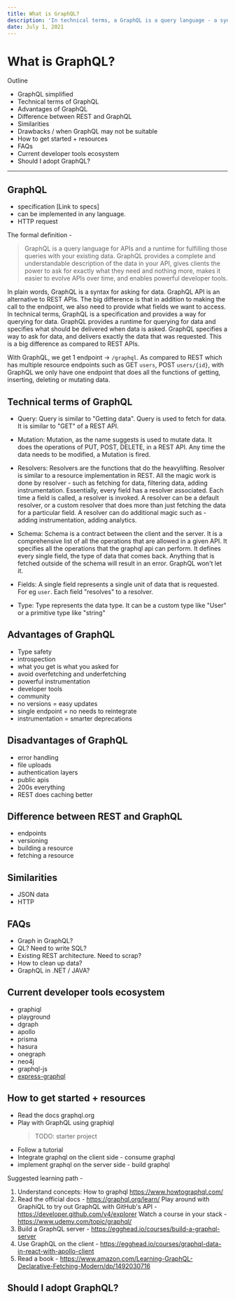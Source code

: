 ```yaml
---
title: What is GraphQL?
description: 'In technical terms, a GraphQL is a query language - a syntax for querying for data from any data source - be it an API or database. GraphQL is an alternative to REST APIs and provides a new way of asking for data. GraphQL lets you specify what data fields you need, and delivers exactly those fields. GraphQL specification defines the set of rules for implementing a GraphQL API.'
date: July 1, 2021
---
```


# What is GraphQL?

Outline

- GraphQL simplified
- Technical terms of GraphQL
- Advantages of GraphQL
- Difference between REST and GraphQL
- Similarities
- Drawbacks / when GraphQL may not be suitable
- How to get started + resources
- FAQs
- Current developer tools ecosystem
- Should I adopt GraphQL?

---

## GraphQL

- specification [Link to specs]
- can be implemented in any language.
- HTTP request

The formal definition -

> GraphQL is a query language for APIs and a runtime for fulfilling those queries with your existing data. GraphQL provides a complete and understandable description of the data in your API, gives clients the power to ask for exactly what they need and nothing more, makes it easier to evolve APIs over time, and enables powerful developer tools.

In plain words, GraphQL is a syntax for asking for data. GraphQL API is an alternative to REST APIs. The big difference is that in addition to making the call to the endpoint, we also need to provide what fields we want to access.
In technical terms, GraphQL is a specification and provides a way for querying for data. GraphQL provides a runtime for querying for data and specifies what should be delivered when data is asked. GraphQL specifies a way to ask for data, and delivers exactly the data that was requested. This is a big difference as compared to REST APIs.

With GraphQL, we get 1 endpoint -> `/graphql`. As compared to REST which has multiple resource endpoints such as GET `users`, POST `users/{id}`, with GraphQL we only have one endpoint that does all the functions of getting, inserting, deleting or mutating data.

## Technical terms of GraphQL

- Query: Query is similar to "Getting data". Query is used to fetch for data. It is similar to "GET" of a REST API.
- Mutation: Mutation, as the name suggests is used to mutate data. It does the operations of PUT, POST, DELETE, in a REST API. Any time the data needs to be modified, a Mutation is fired.
- Resolvers: Resolvers are the functions that do the heavylifting. Resolver is similar to a resource implementation in REST. All the magic work is done by resolver - such as fetching for data, filtering data, adding instrumentation. Essentially, every field has a resolver associated. Each time a field is called, a resolver is invoked. A resolver can be a default resolver, or a custom resolver that does more than just fetching the data for a particular field. A resolver can do additional magic such as - adding instrumentation, adding analytics.
- Schema: Schema is a contract between the client and the server. It is a comprehensive list of all the operations that are allowed in a given API. It specifies all the operations that the graphql api can perform. It defines every single field, the type of data that comes back. Anything that is fetched outside of the schema will result in an error. GraphQL won't let it.

- Fields: A single field represents a single unit of data that is requested. For eg `user`. Each field "resolves" to a resolver.
- Type: Type represents the data type. It can be a custom type like "User" or a primitive type like "string"

## Advantages of GraphQL

- Type safety
- introspection
- what you get is what you asked for
- avoid overfetching and underfetching
- powerful instrumentation
- developer tools
- community
- no versions = easy updates
- single endpoint = no needs to reintegrate
- instrumentation = smarter deprecations

## Disadvantages of GraphQL

- error handling
- file uploads
- authentication layers
- public apis
- 200s everything
- REST does caching better

## Difference between REST and GraphQL

- endpoints
- versioning
- building a resource
- fetching a resource

## Similarities

- JSON data
- HTTP

## FAQs

- Graph in GraphQL?
- QL? Need to write SQL?
- Existing REST architecture. Need to scrap?
- How to clean up data?
- GraphQL in .NET / JAVA?

## Current developer tools ecosystem

- graphiql
- playground
- dgraph
- apollo
- prisma
- hasura
- onegraph
- neo4j
- graphql-js
- [express-graphql](https://github.com/graphql/express-graphql)

## How to get started + resources

- Read the docs graphql.org
- Play with GraphQL using graphiql <Insert link of starter project>
  > TODO: starter project
- Follow a tutorial
- Integrate graphql on the client side - consume graphql
- implement graphql on the server side - build graphql

Suggested learning path -

1. Understand concepts: How to graphql https://www.howtographql.com/
1. Read the official docs - https://graphql.org/learn/
   Play around with GraphiQL to try out GraphQL with GitHub's API - https://developer.github.com/v4/explorer
   Watch a course in your stack - https://www.udemy.com/topic/graphql/
1. Build a GraphQL server - https://egghead.io/courses/build-a-graphql-server
1. Use GraphQL on the client - https://egghead.io/courses/graphql-data-in-react-with-apollo-client
1. Read a book - https://www.amazon.com/Learning-GraphQL-Declarative-Fetching-Modern/dp/1492030716

## Should I adopt GraphQL?
